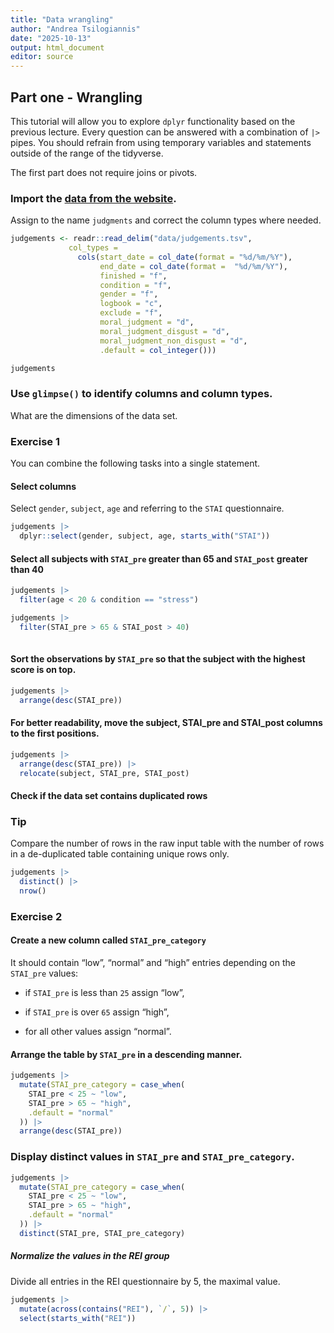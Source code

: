```yaml
---
title: "Data wrangling"
author: "Andrea Tsilogiannis"
date: "2025-10-13"
output: html_document
editor: source
---
```





## Part one - Wrangling

This tutorial will allow you to explore `dplyr` functionality based on the previous lecture. Every question can be answered with a combination of `|>` pipes. You should refrain from using temporary variables and statements outside of the range of the tidyverse.  

The first part does not require joins or pivots.

### Import the [data from the website](https://biostat2.uni.lu/practicals/data/judgments.tsv). 
Assign to the name `judgments` and correct the column types where needed.

```r
judgements <- readr::read_delim("data/judgements.tsv",
             col_types = 
               cols(start_date = col_date(format = "%d/%m/%Y"),
                    end_date = col_date(format =  "%d/%m/%Y"),
                    finished = "f",
                    condition = "f",
                    gender = "f",
                    logbook = "c", 
                    exclude = "f",
                    moral_judgment = "d",
                    moral_judgment_disgust = "d",
                    moral_judgment_non_disgust = "d",
                    .default = col_integer()))

judgements
```


### Use `glimpse()` to identify columns and column types.

What are the dimensions of the data set.


### Exercise 1 

You can combine the following tasks into a single statement.

#### Select columns
Select `gender`, `subject`, `age` and referring to the `STAI` questionnaire.

```r
judgements |> 
  dplyr::select(gender, subject, age, starts_with("STAI"))
```


#### Select all subjects with `STAI_pre` greater than 65 and `STAI_post` greater than 40

```r
judgements |> 
  filter(age < 20 & condition == "stress")

judgements |> 
  filter(STAI_pre > 65 & STAI_post > 40)
  
```


#### Sort the observations by `STAI_pre` so that the subject with the highest score is on top.

```r
judgements |> 
  arrange(desc(STAI_pre))
```

#### For better readability, move the subject, STAI_pre and STAI_post columns to the first positions.

```r
judgements |> 
  arrange(desc(STAI_pre)) |> 
  relocate(subject, STAI_pre, STAI_post)
```

#### Check if the data set contains duplicated rows

::: {.callout-tip}
### Tip
Compare the number of rows in the raw input table with the number of rows 
in a de-duplicated table containing unique rows only. 
:::

```r
judgements |> 
  distinct() |> 
  nrow()
```



### Exercise 2

#### Create a new column called `STAI_pre_category` 

It should contain "low", "normal" and "high" entries depending on the `STAI_pre` values:

  * if `STAI_pre` is less than `25` assign "low",
  
  * if `STAI_pre` is over `65` assign "high",
  
  * for all other values assign "normal".

#### Arrange the table by `STAI_pre` in a descending manner.

```r
judgements |> 
  mutate(STAI_pre_category = case_when(
    STAI_pre < 25 ~ "low",
    STAI_pre > 65 ~ "high",
    .default = "normal"
  )) |> 
  arrange(desc(STAI_pre))
```


### Display distinct values in `STAI_pre` and `STAI_pre_category`.

```r
judgements |> 
  mutate(STAI_pre_category = case_when(
    STAI_pre < 25 ~ "low",
    STAI_pre > 65 ~ "high",
    .default = "normal"
  )) |> 
  distinct(STAI_pre, STAI_pre_category)
```


##### Normalize the values in the REI group
Divide all entries in the REI questionnaire by 5, the maximal value.

```r
judgements |> 
  mutate(across(contains("REI"), `/`, 5)) |> 
  select(starts_with("REI"))
```


